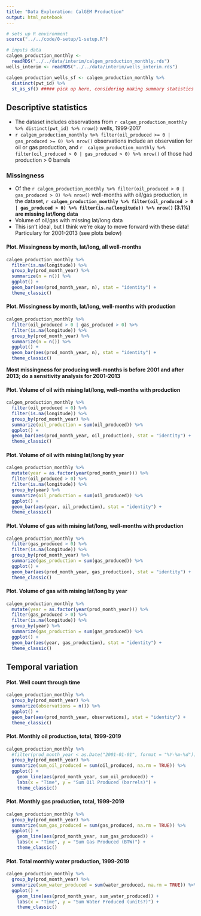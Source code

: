 ```yaml
---
title: "Data Exploration: CalGEM Production"
output: html_notebook
---
```



```r
# sets up R environment
source("../../code/0-setup/1-setup.R")

# inputs data
calgem_production_monthly <- 
  readRDS("../../data/interim/calgem_production_monthly.rds")
wells_interim <- readRDS("../../data/interim/wells_interim.rds")

calgem_production_wells_sf <- calgem_production_monthly %>%
  distinct(pwt_id) %>%
  st_as_sf() ##### pick up here, considering making summary statistics grouping by pwt_id
```


## Descriptive statistics

- The dataset includes observations from `r calgem_production_monthly %>% distinct(pwt_id) %>% nrow()` wells, 1999-2017
- `r calgem_production_monthly %>% filter(oil_produced >= 0 | gas_produced >= 0) %>% nrow()` observations include an observation for oil or gas production, and `r  calgem_production_monthly %>% filter(oil_produced > 0 | gas_produced > 0) %>% nrow()` of those had production > 0 barrels

### Missingness

- Of the `r calgem_production_monthly %>% filter(oil_produced > 0 | gas_produced > 0) %>% nrow()` well-months with oil/gas production, in the dataset, **`r calgem_production_monthly %>% filter(oil_produced > 0 | gas_produced > 0) %>% filter(is.na(longitude)) %>% nrow()` (3.1%) are missing lat/long data**
- Volume of oil/gas with missing lat/long data
- This isn't ideal, but I think we're okay to move forward with these data! Particulary for 2001-2013 (see plots below)

#### Plot. Missingness by month, lat/long, all well-months

```r
calgem_production_monthly %>%
  filter(is.na(longitude)) %>%
  group_by(prod_month_year) %>%
  summarize(n = n()) %>%
  ggplot() + 
  geom_bar(aes(prod_month_year, n), stat = "identity") +
  theme_classic()
```

#### Plot. Missingness by month, lat/long, well-months with production

```r
calgem_production_monthly %>%
  filter(oil_produced > 0 | gas_produced > 0) %>%
  filter(is.na(longitude)) %>%
  group_by(prod_month_year) %>%
  summarize(n = n()) %>%
  ggplot() + 
  geom_bar(aes(prod_month_year, n), stat = "identity") +
  theme_classic()
```

**Most missingness for producing well-months is before 2001 and after 2013; do a sensitivity analysis for 2001-2013**

#### Plot. Volume of oil with mising lat/long, well-months with production

```r
calgem_production_monthly %>%
  filter(oil_produced > 0) %>%
  filter(is.na(longitude)) %>%
  group_by(prod_month_year) %>%
  summarize(oil_production = sum(oil_produced)) %>%
  ggplot() + 
  geom_bar(aes(prod_month_year, oil_production), stat = "identity") +
  theme_classic()
```

#### Plot. Volume of oil with mising lat/long by year

```r
calgem_production_monthly %>%
  mutate(year = as.factor(year(prod_month_year))) %>%
  filter(oil_produced > 0) %>%
  filter(is.na(longitude)) %>%
  group_by(year) %>%
  summarize(oil_production = sum(oil_produced)) %>%
  ggplot() + 
  geom_bar(aes(year, oil_production), stat = "identity") +
  theme_classic()
```


#### Plot. Volume of gas with mising lat/long, well-months with production

```r
calgem_production_monthly %>%
  filter(gas_produced > 0) %>%
  filter(is.na(longitude)) %>%
  group_by(prod_month_year) %>%
  summarize(gas_production = sum(gas_produced)) %>%
  ggplot() + 
  geom_bar(aes(prod_month_year, gas_production), stat = "identity") +
  theme_classic()
```

#### Plot. Volume of gas with mising lat/long by year

```r
calgem_production_monthly %>%
  mutate(year = as.factor(year(prod_month_year))) %>%
  filter(gas_produced > 0) %>%
  filter(is.na(longitude)) %>%
  group_by(year) %>%
  summarize(gas_production = sum(gas_produced)) %>%
  ggplot() + 
  geom_bar(aes(year, gas_production), stat = "identity") +
  theme_classic()
```

## Temporal variation

#### Plot. Well count through time

```r
calgem_production_monthly %>% 
  group_by(prod_month_year) %>%
  summarize(observations = n()) %>%
  ggplot() +
  geom_bar(aes(prod_month_year, observations), stat = "identity") +
  theme_classic()
```


#### Plot. Monthly oil production, total, 1999-2019

```r
calgem_production_monthly %>%
  #filter(prod_month_year < as.Date("2001-01-01", format = "%Y-%m-%d")) %>%
  group_by(prod_month_year) %>%
  summarize(sum_oil_produced = sum(oil_produced, na.rm = TRUE)) %>%
  ggplot() +
    geom_line(aes(prod_month_year, sum_oil_produced)) + 
    labs(x = "Time", y = "Sum Oil Produced (barrels)") + 
    theme_classic()
```

#### Plot. Monthly gas production, total, 1999-2019

```r
calgem_production_monthly %>%
  group_by(prod_month_year) %>%
  summarize(sum_gas_produced = sum(gas_produced, na.rm = TRUE)) %>%
  ggplot() +
    geom_line(aes(prod_month_year, sum_gas_produced)) + 
    labs(x = "Time", y = "Sum Gas Produced (BTW)") + 
    theme_classic()
```

#### Plot. Total monthly water production, 1999-2019

```r
calgem_production_monthly %>%
  group_by(prod_month_year) %>%
  summarize(sum_water_produced = sum(water_produced, na.rm = TRUE)) %>%
  ggplot() +
    geom_line(aes(prod_month_year, sum_water_produced)) + 
    labs(x = "Time", y = "Sum Water Produced (units?)") + 
    theme_classic()
```

```r

```
